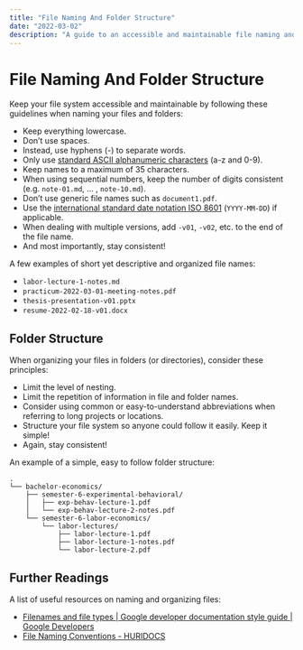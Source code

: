 ```yaml
---
title: "File Naming And Folder Structure"
date: "2022-03-02"
description: "A guide to an accessible and maintainable file naming and organization system."
---
```


# File Naming And Folder Structure

Keep your file system accessible and maintainable by following these guidelines when naming your files and folders:

- Keep everything lowercase.
- Don’t use spaces.
- Instead, use hyphens (-) to separate words.
- Only use [standard ASCII alphanumeric characters](https://en.wikipedia.org/wiki/ASCII#Printable_characters) (a-z and 0-9).
- Keep names to a maximum of 35 characters.
- When using sequential numbers, keep the number of digits consistent (e.g. `note-01.md`, … , `note-10.md`).
- Don’t use generic file names such as `document1.pdf`.
- Use the [international standard date notation ISO 8601](https://en.wikipedia.org/wiki/ISO_8601) (`YYYY-MM-DD`) if applicable.
- When dealing with multiple versions, add `-v01`, `-v02`, etc. to the end of the file name.
- And most importantly, stay consistent!

A few examples of short yet descriptive and organized file names:

- `labor-lecture-1-notes.md`
- `practicum-2022-03-01-meeting-notes.pdf`
- `thesis-presentation-v01.pptx`
- `resume-2022-02-18-v01.docx`

## Folder Structure

When organizing your files in folders (or directories), consider these principles:

- Limit the level of nesting.
- Limit the repetition of information in file and folder names.
- Consider using common or easy-to-understand abbreviations when referring to long projects or locations.
- Structure your file system so anyone could follow it easily. Keep it simple!
- Again, stay consistent!

An example of a simple, easy to follow folder structure:

```
.
└── bachelor-economics/
    ├── semester-6-experimental-behavioral/
    │   ├── exp-behav-lecture-1.pdf
    │   └── exp-behav-lecture-2-notes.pdf
    └── semester-6-labor-economics/
        └── labor-lectures/
            ├── labor-lecture-1.pdf
            ├── labor-lecture-1-notes.pdf
            └── labor-lecture-2.pdf
```

## Further Readings

A list of useful resources on naming and organizing files:

- [Filenames and file types | Google developer documentation style guide | Google Developers](https://developers.google.com/style/filenames)
- [File Naming Conventions - HURIDOCS](https://huridocs.org/resource-library/organising-a-collection-of-human-rights-information/file-naming-conventions/)
